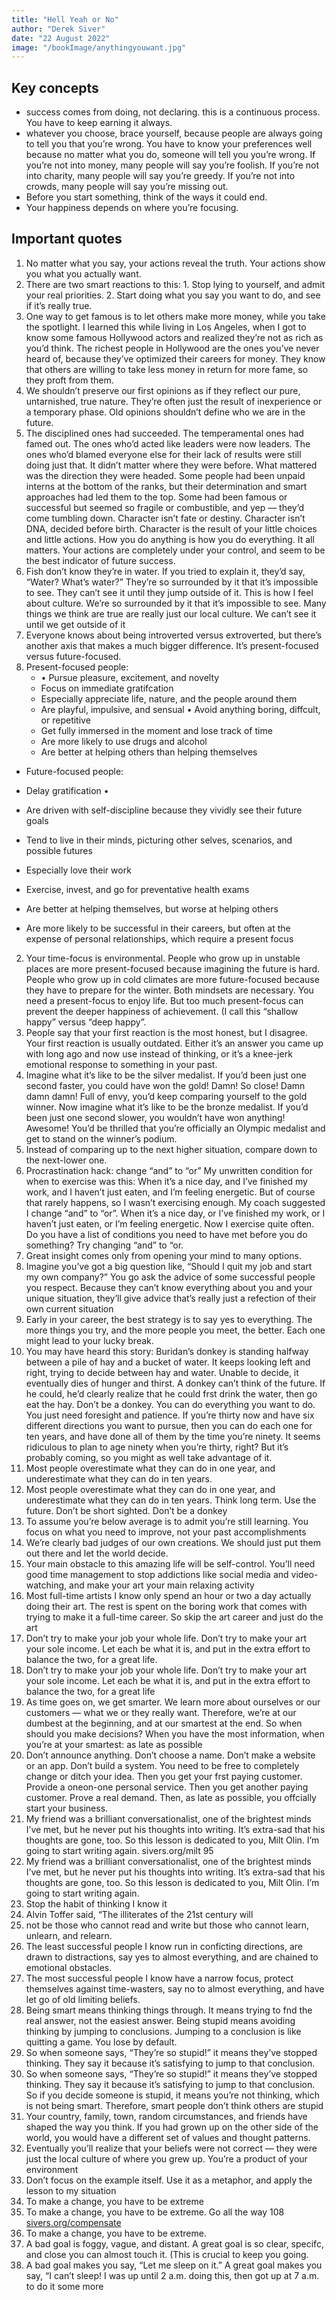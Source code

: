 ```yaml
---
title: "Hell Yeah or No"
author: "Derek Siver"
date: "22 August 2022"
image: "/bookImage/anythingyouwant.jpg"
---
```


## Key concepts

- success comes from doing, not declaring. this is a continuous process. You have to keep earning it always.
- whatever you choose, brace yourself, because people are always going to tell you that you’re wrong. You have to know your preferences well because no matter what you do, someone will tell you you’re wrong. If you’re not into money, many people will say you’re foolish. If you’re not into charity, many people will say you’re greedy. If you’re not into crowds, many people will say you’re missing out.
- Before you start something, think of the ways it could end.
- Your happiness depends on where you’re focusing.

## Important quotes

1. No matter what you say, your actions reveal the truth. Your actions show you what you actually want.
2. There are two smart reactions to this: 1. Stop lying to yourself, and admit your real priorities. 2. Start doing what you say you want to do, and see if it’s really true.
3. One way to get famous is to let others make more money, while you take the spotlight. I learned this while living in Los Angeles, when I got to know some famous Hollywood actors and realized they’re not as rich as you’d think. The richest people in Hollywood are the ones you’ve never heard of, because they’ve optimized their careers for money. They know that others are willing to take less money in return for more fame, so they proft from them.
4. We shouldn’t preserve our first opinions as if they reflect our pure, untarnished, true nature. They’re often just the result of inexperience or a temporary phase. Old opinions shouldn’t define who we are in the future.
5. The disciplined ones had succeeded. The temperamental ones had famed out. The ones who’d acted like leaders were now leaders. The ones who’d blamed everyone else for their lack of results were still doing just that. It didn’t matter where they were before. What mattered was the direction they were headed. Some people had been unpaid interns at the bottom of the ranks, but their determination and smart approaches had led them to the top. Some had been famous or successful but seemed so fragile or combustible, and yep — they’d come tumbling down. Character isn’t fate or destiny. Character isn’t DNA, decided before birth. Character is the result of your little choices and little actions. How you do anything is how you do everything. It all matters. Your actions are completely under your control, and seem to be the best indicator of future success.
6. Fish don’t know they’re in water. If you tried to explain it, they’d say, “Water? What’s water?” They’re so surrounded by it that it’s impossible to see. They can’t see it until they jump outside of it. This is how I feel about culture. We’re so surrounded by it that it’s impossible to see. Many things we think are true are really just our local culture. We can’t see it until we get outside of it
7. Everyone knows about being introverted versus extroverted, but there’s another axis that makes a much bigger difference. It’s present-focused versus future-focused.
8. Present-focused people:
   - • Pursue pleasure, excitement, and novelty
   - Focus on immediate gratifcation
   - Especially appreciate life, nature, and the people around them
   - Are playful, impulsive, and sensual • Avoid anything boring, diffcult, or repetitive
   - Get fully immersed in the moment and lose track of time
   - Are more likely to use drugs and alcohol
   - Are better at helping others than helping themselves

- Future-focused people:

- Delay gratification •
- Are driven with self-discipline because they vividly see their future goals
- Tend to live in their minds, picturing other selves, scenarios, and possible futures
- Especially love their work
- Exercise, invest, and go for preventative health exams
- Are better at helping themselves, but worse at helping others
- Are more likely to be successful in their careers, but often at the expense of personal relationships, which require a present focus

2. Your time-focus is environmental. People who grow up in unstable places are more present-focused because imagining the future is hard. People who grow up in cold climates are more future-focused because they have to prepare for the winter. Both mindsets are necessary. You need a present-focus to enjoy life. But too much present-focus can prevent the deeper happiness of achievement. (I call this “shallow happy” versus “deep happy”.
3. People say that your first reaction is the most honest, but I disagree. Your first reaction is usually outdated. Either it’s an answer you came up with long ago and now use instead of thinking, or it’s a knee-jerk emotional response to something in your past.
4. Imagine what it’s like to be the silver medalist. If you’d been just one second faster, you could have won the gold! Damn! So close! Damn damn damn! Full of envy, you’d keep comparing yourself to the gold winner. Now imagine what it’s like to be the bronze medalist. If you’d been just one second slower, you wouldn’t have won anything! Awesome! You’d be thrilled that you’re officially an Olympic medalist and get to stand on the winner’s podium.
5. Instead of comparing up to the next higher situation, compare down to the next-lower one.
6. Procrastination hack: change “and” to “or” My unwritten condition for when to exercise was this: When it’s a nice day, and I’ve finished my work, and I haven’t just eaten, and I’m feeling energetic. But of course that rarely happens, so I wasn’t exercising enough. My coach suggested I change “and” to “or”. When it’s a nice day, or I’ve finished my work, or I haven’t just eaten, or I’m feeling energetic. Now I exercise quite often. Do you have a list of conditions you need to have met before you do something? Try changing “and” to “or.
7. Great insight comes only from opening your mind to many options.
8. Imagine you’ve got a big question like, “Should I quit my job and start my own company?” You go ask the advice of some successful people you respect. Because they can’t know everything about you and your unique situation, they’ll give advice that’s really just a refection of their own current situation
9. Early in your career, the best strategy is to say yes to everything. The more things you try, and the more people you meet, the better. Each one might lead to your lucky break.
10. You may have heard this story: Buridan’s donkey is standing halfway between a pile of hay and a bucket of water. It keeps looking left and right, trying to decide between hay and water. Unable to decide, it eventually dies of hunger and thirst. A donkey can’t think of the future. If he could, he’d clearly realize that he could frst drink the water, then go eat the hay. Don’t be a donkey. You can do everything you want to do. You just need foresight and patience. If you’re thirty now and have six different directions you want to pursue, then you can do each one for ten years, and have done all of them by the time you’re ninety. It seems ridiculous to plan to age ninety when you’re thirty, right? But it’s probably coming, so you might as well take advantage of it.
11. Most people overestimate what they can do in one year, and underestimate what they can do in ten years.
12. Most people overestimate what they can do in one year, and underestimate what they can do in ten years. Think long term. Use the future. Don’t be short sighted. Don’t be a donkey
13. To assume you’re below average is to admit you’re still learning. You focus on what you need to improve, not your past accomplishments
14. We’re clearly bad judges of our own creations. We should just put them out there and let the world decide.
15. Your main obstacle to this amazing life will be self-control. You’ll need good time management to stop addictions like social media and video-watching, and make your art your main relaxing activity
16. Most full-time artists I know only spend an hour or two a day actually doing their art. The rest is spent on the boring work that comes with trying to make it a full-time career. So skip the art career and just do the art
17. Don’t try to make your job your whole life. Don’t try to make your art your sole income. Let each be what it is, and put in the extra effort to balance the two, for a great life.
18. Don’t try to make your job your whole life. Don’t try to make your art your sole income. Let each be what it is, and put in the extra effort to balance the two, for a great life
19. As time goes on, we get smarter. We learn more about ourselves or our customers — what we or they really want. Therefore, we’re at our dumbest at the beginning, and at our smartest at the end. So when should you make decisions? When you have the most information, when you’re at your smartest: as late as possible
20. Don’t announce anything. Don’t choose a name. Don’t make a website or an app. Don’t build a system. You need to be free to completely change or ditch your idea. Then you get your frst paying customer. Provide a oneon-one personal service. Then you get another paying customer. Prove a real demand. Then, as late as possible, you offcially start your business.
21. My friend was a brilliant conversationalist, one of the brightest minds I’ve met, but he never put his thoughts into writing. It’s extra-sad that his thoughts are gone, too. So this lesson is dedicated to you, Milt Olin. I’m going to start writing again. sivers.org/milt 95
22. My friend was a brilliant conversationalist, one of the brightest minds I’ve met, but he never put his thoughts into writing. It’s extra-sad that his thoughts are gone, too. So this lesson is dedicated to you, Milt Olin. I’m going to start writing again.
23. Stop the habit of thinking I know it
24. Alvin Toffer said, “The illiterates of the 21st century will
25. not be those who cannot read and write but those who cannot learn, unlearn, and relearn.
26. The least successful people I know run in conficting directions, are drawn to distractions, say yes to almost everything, and are chained to emotional obstacles.
27. The most successful people I know have a narrow focus, protect themselves against time-wasters, say no to almost everything, and have let go of old limiting beliefs.
28. Being smart means thinking things through. It means trying to fnd the real answer, not the easiest answer. Being stupid means avoiding thinking by jumping to conclusions. Jumping to a conclusion is like quitting a game. You lose by default.
29. So when someone says, “They’re so stupid!” it means they’ve stopped thinking. They say it because it’s satisfying to jump to that conclusion.
30. So when someone says, “They’re so stupid!” it means they’ve stopped thinking. They say it because it’s satisfying to jump to that conclusion. So if you decide someone is stupid, it means you’re not thinking, which is not being smart. Therefore, smart people don’t think others are stupid
31. Your country, family, town, random circumstances, and friends have shaped the way you think. If you had grown up on the other side of the world, you would have a different set of values and thought patterns.
32. Eventually you’ll realize that your beliefs were not correct — they were just the local culture of where you grew up. You’re a product of your environment
33. Don’t focus on the example itself. Use it as a metaphor, and apply the lesson to my situation
34. To make a change, you have to be extreme
35. To make a change, you have to be extreme. Go all the way 108 [sivers.org/compensate](http://sivers.org/compensate)
36. To make a change, you have to be extreme.
37. A bad goal is foggy, vague, and distant. A great goal is so clear, specifc, and close you can almost touch it. (This is crucial to keep you going.
38. A bad goal makes you say, “Let me sleep on it.” A great goal makes you say, “I can’t sleep! I was up until 2 a.m. doing this, then got up at 7 a.m. to do it some more
